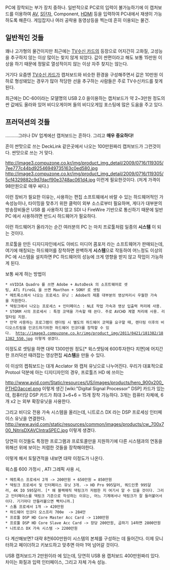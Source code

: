PC에 장착되는 부가 장치 중하나. 
일반적으로 PC로의 입력이 불가능하기에 이 캡처보드를 이용하여 [[AV]], [[S단자]], Component, [[HDMI]] 등을 입력하여 PC내에서 재생이 가능하도록 해준다. 게임잡지나 여러 공략용 동영상등을 찍는데 흔히 이용되는 물건.

== 일반적인 것들 ==
꽤나 고가형의 물건이지만 최근에는 [[TV수신 카드]]의 등장으로 어지간히 고화질, 고성능을 추구하지 않는 이상 많이는 찾지 않게 되었다. 값이 싼편이라고 해도 보통 15만원 이상을 하기 때문에 정말로 열성적이지 않는 이상 자주 찾지는 않는다.

거기다 요즘엔 [[TV수신 카드]]가 캡처보드와 비슷한 환경을 구성해주면서 값은 10만원 이하로 형성돼있는 경우가 많아 적당한 선을 추구하는 사람들은 주로 TV수신카드를 찾게된다.

최근에는 DC-60이라는 모델명의 USB 2.0 을이용하는 캡처보드가 약 2~3만원 정도의 싼 값에도 올라와 있어 비디오게이머 들의 비디오게임 포스팅에 많은 도움을 주고 있다.


== 프러덕션의 것들 ==
..........그러나 DV 업계에선 캡처보드는 흔하다. 그리고 '''매우 중요하다!'''

흔이 싼맛으로 쓰는 DeckLink 같은곳에서 나오는 100만원짜리 캡처보드가 그런것이다. 싼맛으로 쓰는 거 맞다. 

http://image3.compuzone.co.kr/img/product_img_detail/2009/0716/119305/7ee777c44bd92546949735163c0ed580.jpg
http://image3.compuzone.co.kr/img/product_img_detail/2009/0716/119305/5cf4329882c9d7dacf90e3748ac061d4.jpg
이런게 필요한것이다. (저게 가격이 98만원으로 매우 싸다.)

이런 장비가 필요한 이유는, 사용하는 편집 소프트웨에서 바랄 수 있는 하드웨어적인 가속성능이나, 타이밍을 맞추기 위한 클럭이 외부 소스로부터 필요하며, 게다가 대부분의 방송장비들은 USB 를 사용하지 않고 SDI 나 FireWire 기반으로 통신하기 때문에 일반 PC 에서 사용하려면 반드시 하드웨어가 필요하다. 

이런 하드웨어가 올라가는 순간 여러분의 PC 는 마치 프로툴처럼 일종의 '''시스템''' 이 되는 것이다. 

프로툴을 만든 디지디자인에서도 아비드 미디어 콤포저 라는 소프트웨어가 판매되는데, 여기에 매칭되는 하드웨어를 장착하면 완벽하게 '''시스템'''으로 작동하여 어느정도 이상의 PC 에 시스템을 설치하면 PC 하드웨어의 성능에 크게 영향을 받지 않고 작업이 가능하게 된다. 

보통 싸게 하는 방법이 

 * nVIDIA Quadro 를 쓰면 Adobe + AutoDesk 의 소프트웨어로 셋팅, ATi FireGL 을 쓰면 Maxthon + SONY 로 셋팅
 * 메트록스에서 나오는 프로세스 유닛 : Adobe의 제품 대부분의 영상처리시 우월한 가속을 지원한다.
 * 덱링크에서 나오는 프로세스 + 인터페이스 : NLE 작업 가속과 영상 입출력 처리에 사용.
 * STORM 사의 프로세서 : 특정 코덱을 가속할 때 쓴다. 주로 AVCHD 계열 처리에 사용. 리얼타임 지원.
 * 만약 사용하는 프로그램이 렌더링 시 별도의 하드웨어 코덱을 요구할 때, 렌더링 이후의 비디오스트림을 인코드하기위한 하드웨어 인코더를 장착할 수 있다.  http://image3.compuzone.co.kr/img/product_img/2011/0421/181382/181382_550.jpg 이렇게 생겼다.

이정도로 셋팅을 하면 대략 1300만원 정도[* 윅스셋팅에 600투자한다 치면]에 어지간한 프러덕션 때려잡는 영상편집 '''시스템'''을 만들 수 있다. 

이 이상의 켑춰보드는 대개 Acclator 와 캡처 유닛으로 나누어진다. 우리가 대표적으로 Protool 덕분에 아는 디지디자인의 경우, 프로툴즈 HD 에 쓰이는 

http://www.avid.com/Static/resources/US/images/products/hero_900x200_PTHD3accel.png
이렇게 생긴 [wiki:"Digital Signal Processor" DSP] 카드가 있는데, 컴퓨터당 DSP 카드가 최대 3+6+6 = 15개 장착 가능하다. 3개는 컴퓨터 자체에, 6개 x2 는 외부 확장유닛을 사용한다.  

그리고 비디오 전용 가속 시스템을 올리는데, 니트로스 DX 라는 DSP 프로세싱 인터페이스 유닛을 연결한다.
http://www.avid.com/static/resources/common/images/products/cw_700x700_NitrisDXAVCIntraSPEC.jpg
이렇게 생겼다. 

당연히 이것들도 특정한 프로그램과 프로토콜만을 지원하기에 다른 시스템과의 연동을 위해선 위에 보이는 저렴한 것들을 장착해야한다. 

이렇게 해서 토탈견적을 내보면 대략 이정도가 나온다. 

윅스를 600 가정시 , ATI 그레픽 사용 시, 
 * 메트록스 프로세서 2개 -> 200만원 + 650만원 = 850만원
 * 덱링크 프로세서 및 인터페이스 유닛 3개. -> HD Pro 995달러, 쿼드인풋 995달러, 4K IO 595달러. [* 왜 블렉매직 덱링크가 저렴한 지 여기서 알 수 있을 것이다. 그리고 인터페이스를 덱링크 기준으로 작성하는 이유는, 어느 기계에서나 덱링크가 잘 들러붙어서이다. 기기마다 안들러붙으면 빡치니까.]
 * 스톰 프로세서 1개 -> 420만원 
 * 하드웨어 인코더 오스프리 700e  -> 284만
 * 프로툴 DSP HD Core Master Acc Card -> 1100만원
 * 프로툴 DSP HD Core Slave Acc Card -> 장당 200만원, 곱하기 14하면 2800만원 
 * 니트로스 DX 가속 시스템 -> 2200만원 

다 계산해보면? 대략 8천600만원이 시스템의 본체를 구성하는 데 들어간다. 이제 모니터하고 페이더하고 키보드하고 맞추면 아마 1억 넘어갈 것이다. 

USB 캡처보드가 2만원이라 에 있는데, 당연히 USB 용 캡처보드 400만원짜리 있다. 차이는 화질과 입력 인터페이스, 그리고 자체 가속 성능.


